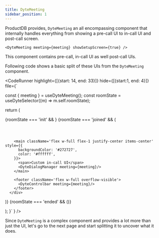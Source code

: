 ```yaml
---
title: DyteMeeting
sidebar_position: 1
---
```


ProductDB provides, `DyteMeeting` an all encompassing component that internally handles everything from showing a pre-call UI to in-call UI and post-call screen.

```tsx
<DyteMeeting meeting={meeting} showSetupScreen={true} />
```

This component contains pre-call, in-call UI as well post-call UIs.

Following code shows a basic split of these UIs from the `DyteMeeting` component.


<CodeRunner 
highlight={[{start: 14, end: 33}]}
hide={[{start:1, end: 4}]}
file={`

  const { meeting } = useDyteMeeting();
  const roomState = useDyteSelector((m) => m.self.roomState);

return (

<div className="flex h-full w-full">
  {roomState === 'init' && <DyteSetupScreen meeting={meeting} />}
  {roomState === 'joined' && (
      <div className="flex flex-col w-full h-full">
        <header>
          <DyteHeader meeting={meeting}/>
        </header>

        <main className='flex w-full flex-1 justify-center items-center' style={{
          backgroundColor: '#272727',
          color: '#ffffff',
        }}>
          <span>Custom in-call UI</span>
          <DyteDialogManager meeting={meeting}/>
        </main>

        <footer className='flex w-full overflow-visible'>
          <DyteControlbar meeting={meeting}/>
        </footer>
      </div>

)}
{roomState === 'ended' && (<DyteEndedScreen meeting={meeting}/>)}

</div>
); }` } />

Since `DyteMeeting` is a complex component and provides a lot more than just the UI, let's go to the next page and start splitting it to uncover what it does.
